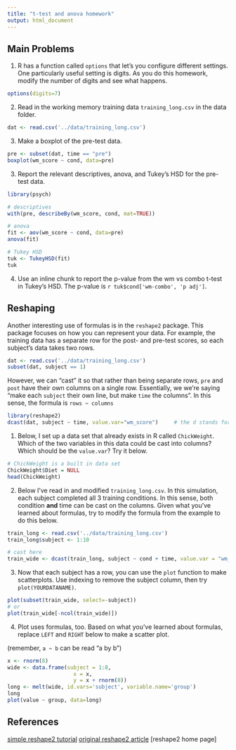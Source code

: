 ```yaml
---
title: "t-test and anova homework"
output: html_document
---
```


Main Problems
-------------

1. R has a function called `options` that let's you configure different settings.
   One particularly useful setting is digits. 
   As you do this homework, modify the number of digits and see what happens.

```r
options(digits=7)
```

2. Read in the working memory training data `training_long.csv` in the data folder.

```r
dat <- read.csv('../data/training_long.csv')
```

3. Make a boxplot of the pre-test data.

```r
pre <- subset(dat, time == "pre")
boxplot(wm_score ~ cond, data=pre)
```


3. Report the relevant descriptives, anova, and Tukey's HSD for the pre-test data.

```r
library(psych)

# descriptives
with(pre, describeBy(wm_score, cond, mat=TRUE))

# anova
fit <- aov(wm_score ~ cond, data=pre)
anova(fit)

# Tukey HSD
tuk <- TukeyHSD(fit)
tuk
```

4. Use an inline chunk to report the p-value from the wm vs combo t-test in Tukey's HSD. The p-value is `r tuk$cond['wm-combo', 'p adj']`.

Reshaping
---------

Another interesting use of formulas is in the `reshape2` package. 
This package focuses on how you can represent your data. 
For example, the training data has a separate row for the post- and pre-test scores, so each subject's data takes two rows.

```r
dat <- read.csv('../data/training_long.csv')
subset(dat, subject == 1)
```

However, we can "cast" it so that rather than being separate rows, `pre` and `post` have their own columns on a single row. 
Essentially, we we're saying "make each `subject` their own line, but make `time` the columns". 
In this sense, the formula is `rows ~ columns`

```r
library(reshape2)
dcast(dat, subject ~ time, value.var="wm_score")     # the d stands for data.frame!
```

1. Below, I set up a data set that already exists in R called `ChickWeight`. Which of the two variables in this data could be cast into columns? Which should be the `value.var`? Try it below.

```r
# ChickWeight is a built in data set
ChickWeight$Diet = NULL
head(ChickWeight)

```

2. Below I've read in and modified `training_long.csv`. In this simulation, each subject completed all 3 training conditions. In this sense, both condition **and** time can be cast on the columns. Given what you've learned about formulas, try to modify the formula from the example to do this below.

```r
train_long <- read.csv('../data/training_long.csv')
train_long$subject <- 1:10

# cast here
train_wide <- dcast(train_long, subject ~ cond + time, value.var = "wm_score")
```

3. Now that each subject has a row, you can use the `plot` function to make scatterplots. Use indexing to remove the subject column, then try `plot(YOURDATANAME)`.

```r
plot(subset(train_wide, select=-subject))
# or
plot(train_wide[-ncol(train_wide)])
```

4. Plot uses formulas, too. Based on what you've learned about formulas, replace `LEFT` and `RIGHT` below to make a scatter plot.

(remember, `a ~ b` can be read "a by b")

```r
x <- rnorm(8)
wide <- data.frame(subject = 1:8,
                     x = x,
                     y = x + rnorm(8))
long <- melt(wide, id.vars='subject', variable.name='group')
long
plot(value ~ group, data=long)
```

References
----------

[simple reshape2 tutorial](http://seananderson.ca/2013/10/19/reshape.html)
[original reshape2 article](http://www.jstatsoft.org/v21/i12)
[reshape2 home page]